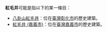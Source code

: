 '''紅毛井'''可能是指以下的某一條目：
*[[八卦山紅毛井|八卦山紅毛井]]：位在[[臺灣|臺灣]][[彰化市|彰化市]]的歷史建築。
*[[紅毛井_(嘉義市)|紅毛井 (嘉義市)]]：位在[[臺灣|臺灣]][[嘉義市|嘉義市]]的歷史建築。

{{消歧義|cat=三字建築物消歧義}}
